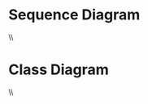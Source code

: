 = Sequence Diagram =
{{https://bitbucket.org/repo/pqBqye/images/687299422-SD.png|SD.png}}
\\
= Class Diagram =
\\
{{https://bitbucket.org/repo/pqBqye/images/851759591-CD.png|CD.png}}